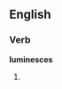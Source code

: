 ==English==

===Verb===
'''luminesces'''

# {{third-person singular of|luminesce}}
{{count page|[[Wiktionary:Page count]]}}
